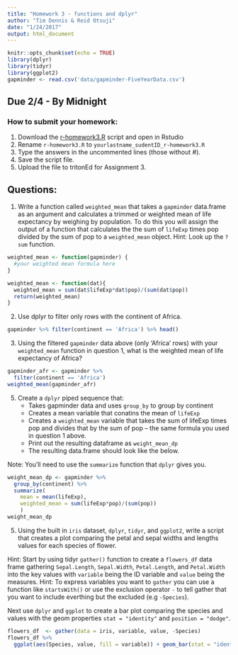 ```yaml
---
title: "Homework 3 - functions and dplyr"
author: "Tim Dennis & Reid Otsuji"
date: "1/24/2017"
output: html_document
---
```


```r
knitr::opts_chunk$set(echo = TRUE)
library(dplyr)
library(tidyr)
library(ggplot2)
gapminder <- read.csv('data/gapminder-FiveYearData.csv')
```
## Due 2/4 - By Midnight 

### How to submit your homework:
1. Download the [r-homework3.R](r-homework3.R) script and open in Rstudio
2. Rename `r-homework3.R` to `yourlastname_sudentID_r-homework3.R`
3. Type the answers in the uncommented lines (those without #). 
4. Save the script file.
5. Upload the file to tritonEd for Assignment 3.  

## Questions: 

1. Write a function called `weighted_mean` that takes a `gapminder` data.frame as an argument and calculates a trimmed or weighted mean of life expectancy by weighing by population.  To do this you will assign the output of a function that calculates the the sum of `lifeExp` times pop divided by the sum of pop to a `weighted_mean` object.  Hint: Look up the `?sum` function. 

```r
weighted_mean <- function(gapminder) {
  #your weighted mean formula here 
}

```

```r
weighted_mean <- function(dat){
  weighted_mean = sum(dat$lifeExp*dat$pop)/(sum(dat$pop))
  return(weighted_mean)
}
```

2. Use dplyr to filter only rows with the continent of Africa.

```r
gapminder %>% filter(continent == 'Africa') %>% head()
```

3. Using the filtered `gapminder` data above (only 'Africa' rows) with your `weighted_mean` function in question 1, what is the weighted mean of life expectancy of Africa? 

```r
gapminder_afr <- gapminder %>% 
  filter(continent == 'Africa')
weighted_mean(gapminder_afr)

```

5. Create a `dplyr` piped sequence that: 
    * Takes gapminder data and uses `group_by` to group by continent
    * Creates a mean variable that conatins the mean of `lifeExp`
    * Creates a `weighted_mean` variable that takes the sum of lifeExp times pop and divides that by the sum of pop -- the same formula you used in question 1 above. 
    * Print out the resulting dataframe as `weight_mean_dp`
    * The resulting data.frame should look like the below.

Note: You'll need to use the `summarize` function that `dplyr` gives you. 

```r
weight_mean_dp <- gapminder %>% 
  group_by(continent) %>% 
  summarize(
    mean = mean(lifeExp),
    weighted_mean = sum(lifeExp*pop)/(sum(pop))
    ) 
weight_mean_dp
```

5. Using the built in `iris` dataset, `dplyr`, `tidyr`, and `ggplot2`, write a script that creates a plot comparing the petal and sepal widths and lengths values for each species of flower. 

Hint: Start by using tidyr `gather()` function to create a `flowers_df` data frame gathering `Sepal.Length`, `Sepal.Width`, `Petal.Length`, and `Petal.Width` into the key values with `variable` being the ID variable and `value` being the measures. Hint: To express variables you want to `gather` you can use a function like `startsWith()` or use the exclusion operator `-` to tell gather that you want to include everthing but the excluded (e.g `-Species`).

Next use `dplyr` and `ggplot` to create a bar plot comparing the species and values with the geom properties `stat = "identity"` and `position = "dodge"`.

```r
flowers_df  <- gather(data = iris, variable, value, -Species)
flowers_df %>%
  ggplot(aes(Species, value, fill = variable)) + geom_bar(stat = "identity", position="dodge")
```

